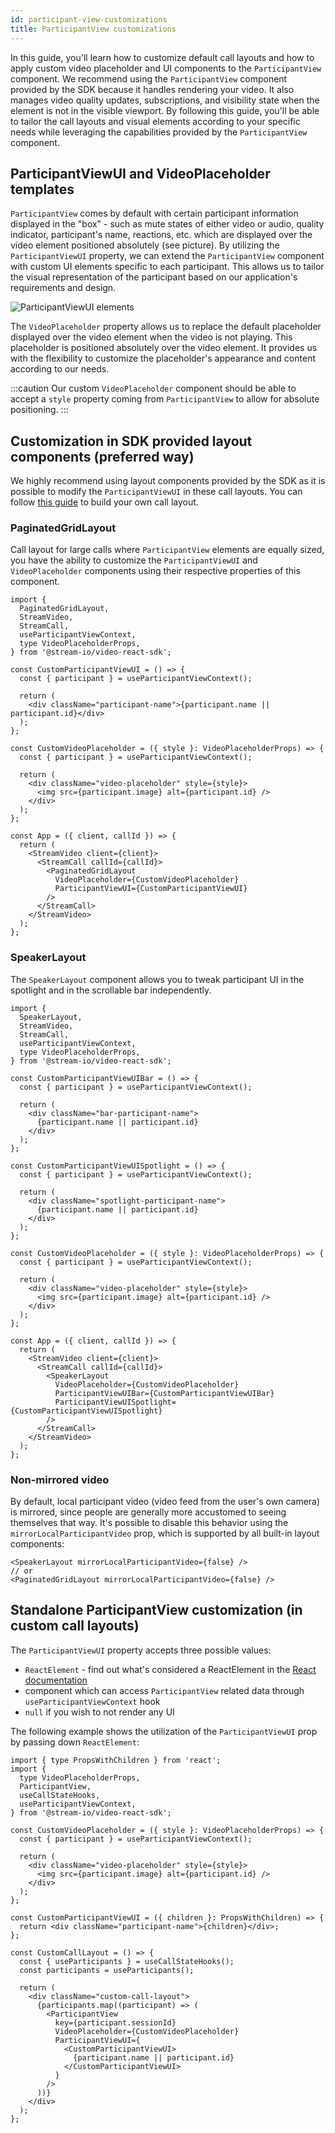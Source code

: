 ```yaml
---
id: participant-view-customizations
title: ParticipantView customizations
---
```



In this guide, you'll learn how to customize default call layouts and how to apply custom video placeholder and UI components to the `ParticipantView` component. We recommend using the `ParticipantView` component provided by the SDK because it handles rendering your video. It also manages video quality updates, subscriptions, and visibility state when the element is not in the visible viewport. By following this guide, you'll be able to tailor the call layouts and visual elements according to your specific needs while leveraging the capabilities provided by the `ParticipantView` component.

## ParticipantViewUI and VideoPlaceholder templates

`ParticipantView` comes by default with certain participant information displayed in the "box" - such as mute states of either video or audio, quality indicator, participant's name, reactions, etc. which are displayed over the video element positioned absolutely (see picture). By utilizing the `ParticipantViewUI` property, we can extend the `ParticipantView` component with custom UI elements specific to each participant. This allows us to tailor the visual representation of the participant based on our application's requirements and design.

<img src={ParticipantViewUIImage} alt="ParticipantViewUI elements" />

The `VideoPlaceholder` property allows us to replace the default placeholder displayed over the video element when the video is not playing. This placeholder is positioned absolutely over the video element. It provides us with the flexibility to customize the placeholder's appearance and content according to our needs.

:::caution
Our custom `VideoPlaceholder` component should be able to accept a `style` property coming from `ParticipantView` to allow for absolute positioning.
:::

## Customization in SDK provided layout components (preferred way)

We highly recommend using layout components provided by the SDK as it is possible to modify the `ParticipantViewUI` in these call layouts. You can follow [this guide](../video-layout) to build your own call layout.

### PaginatedGridLayout

Call layout for large calls where `ParticipantView` elements are equally sized, you have the ability to customize the `ParticipantViewUI` and `VideoPlaceholder` components using their respective properties of this component.

```tsx
import {
  PaginatedGridLayout,
  StreamVideo,
  StreamCall,
  useParticipantViewContext,
  type VideoPlaceholderProps,
} from '@stream-io/video-react-sdk';

const CustomParticipantViewUI = () => {
  const { participant } = useParticipantViewContext();

  return (
    <div className="participant-name">{participant.name || participant.id}</div>
  );
};

const CustomVideoPlaceholder = ({ style }: VideoPlaceholderProps) => {
  const { participant } = useParticipantViewContext();

  return (
    <div className="video-placeholder" style={style}>
      <img src={participant.image} alt={participant.id} />
    </div>
  );
};

const App = ({ client, callId }) => {
  return (
    <StreamVideo client={client}>
      <StreamCall callId={callId}>
        <PaginatedGridLayout
          VideoPlaceholder={CustomVideoPlaceholder}
          ParticipantViewUI={CustomParticipantViewUI}
        />
      </StreamCall>
    </StreamVideo>
  );
};
```

### SpeakerLayout

The `SpeakerLayout` component allows you to tweak participant UI in the spotlight and in the scrollable bar independently.

```tsx
import {
  SpeakerLayout,
  StreamVideo,
  StreamCall,
  useParticipantViewContext,
  type VideoPlaceholderProps,
} from '@stream-io/video-react-sdk';

const CustomParticipantViewUIBar = () => {
  const { participant } = useParticipantViewContext();

  return (
    <div className="bar-participant-name">
      {participant.name || participant.id}
    </div>
  );
};

const CustomParticipantViewUISpotlight = () => {
  const { participant } = useParticipantViewContext();

  return (
    <div className="spotlight-participant-name">
      {participant.name || participant.id}
    </div>
  );
};

const CustomVideoPlaceholder = ({ style }: VideoPlaceholderProps) => {
  const { participant } = useParticipantViewContext();

  return (
    <div className="video-placeholder" style={style}>
      <img src={participant.image} alt={participant.id} />
    </div>
  );
};

const App = ({ client, callId }) => {
  return (
    <StreamVideo client={client}>
      <StreamCall callId={callId}>
        <SpeakerLayout
          VideoPlaceholder={CustomVideoPlaceholder}
          ParticipantViewUIBar={CustomParticipantViewUIBar}
          ParticipantViewUISpotlight={CustomParticipantViewUISpotlight}
        />
      </StreamCall>
    </StreamVideo>
  );
};
```

### Non-mirrored video

By default, local participant video (video feed from the user's own camera) is mirrored, since people are generally more accustomed to seeing themselves that way. It's possible to disable this behavior using the `mirrorLocalParticipantVideo` prop, which is supported by all built-in layout components:

```tsx
<SpeakerLayout mirrorLocalParticipantVideo={false} />
// or
<PaginatedGridLayout mirrorLocalParticipantVideo={false} />
```

## Standalone ParticipantView customization (in custom call layouts)

The `ParticipantViewUI` property accepts three possible values:

- `ReactElement` - find out what's considered a ReactElement in the [React documentation](https://react.dev/reference/react/isValidElement)
- component which can access `ParticipantView` related data through `useParticipantViewContext` hook
- `null` if you wish to not render any UI

The following example shows the utilization of the `ParticipantViewUI` prop by passing down `ReactElement`:

```tsx
import { type PropsWithChildren } from 'react';
import {
  type VideoPlaceholderProps,
  ParticipantView,
  useCallStateHooks,
  useParticipantViewContext,
} from '@stream-io/video-react-sdk';

const CustomVideoPlaceholder = ({ style }: VideoPlaceholderProps) => {
  const { participant } = useParticipantViewContext();

  return (
    <div className="video-placeholder" style={style}>
      <img src={participant.image} alt={participant.id} />
    </div>
  );
};

const CustomParticipantViewUI = ({ children }: PropsWithChildren) => {
  return <div className="participant-name">{children}</div>;
};

const CustomCallLayout = () => {
  const { useParticipants } = useCallStateHooks();
  const participants = useParticipants();

  return (
    <div className="custom-call-layout">
      {participants.map((participant) => (
        <ParticipantView
          key={participant.sessionId}
          VideoPlaceholder={CustomVideoPlaceholder}
          ParticipantViewUI={
            <CustomParticipantViewUI>
              {participant.name || participant.id}
            </CustomParticipantViewUI>
          }
        />
      ))}
    </div>
  );
};
```
